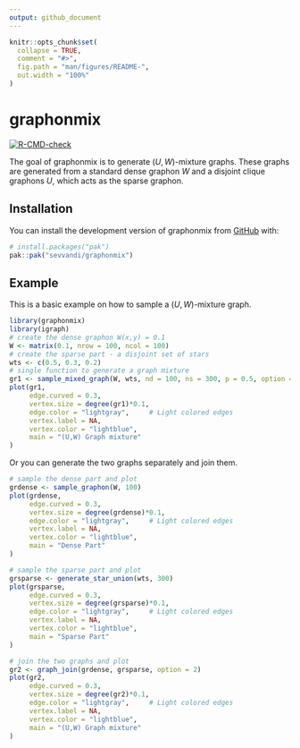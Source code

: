 ```yaml
---
output: github_document
---
```


<!-- README.md is generated from README.Rmd. Please edit that file -->

```r
knitr::opts_chunk$set(
  collapse = TRUE,
  comment = "#>",
  fig.path = "man/figures/README-",
  out.width = "100%"
)
```

# graphonmix

 <!-- badges: start -->
  [![R-CMD-check](https://github.com/sevvandi/graphonmix/actions/workflows/R-CMD-check.yaml/badge.svg)](https://github.com/sevvandi/graphonmix/actions/workflows/R-CMD-check.yaml)
  <!-- badges: end -->

The goal of graphonmix is to generate $(U,W)$-mixture graphs. These graphs are generated from a standard dense graphon $W$ and a disjoint clique graphons $U$, which acts as the sparse graphon. 

## Installation

You can install the development version of graphonmix from [GitHub](https://github.com/) with:

``` r
# install.packages("pak")
pak::pak("sevvandi/graphonmix")
```

## Example

This is a basic example on how to sample a $(U,W)$-mixture graph.

```r
library(graphonmix)
library(igraph)
# create the dense graphon W(x,y) = 0.1
W <- matrix(0.1, nrow = 100, ncol = 100)
# create the sparse part - a disjoint set of stars
wts <- c(0.5, 0.3, 0.2)
# single function to generate a graph mixture
gr1 <- sample_mixed_graph(W, wts, nd = 100, ns = 300, p = 0.5, option = 2)
plot(gr1,
     edge.curved = 0.3,
     vertex.size = degree(gr1)*0.1,
     edge.color = "lightgray",     # Light colored edges
     vertex.label = NA,
     vertex.color = "lightblue",
     main = "(U,W) Graph mixture"
)
```

Or you can generate the two graphs separately and join them. 

```r
# sample the dense part and plot
grdense <- sample_graphon(W, 100)
plot(grdense,
     edge.curved = 0.3,
     vertex.size = degree(grdense)*0.1,
     edge.color = "lightgray",     # Light colored edges
     vertex.label = NA,
     vertex.color = "lightblue",
     main = "Dense Part"
)

# sample the sparse part and plot
grsparse <- generate_star_union(wts, 300)
plot(grsparse,
     edge.curved = 0.3,
     vertex.size = degree(grsparse)*0.1,
     edge.color = "lightgray",     # Light colored edges
     vertex.label = NA,
     vertex.color = "lightblue",
     main = "Sparse Part"
)

# join the two graphs and plot
gr2 <- graph_join(grdense, grsparse, option = 2)
plot(gr2,
     edge.curved = 0.3,
     vertex.size = degree(gr2)*0.1,
     edge.color = "lightgray",     # Light colored edges
     vertex.label = NA,
     vertex.color = "lightblue",
     main = "(U,W) Graph mixture"
)
```

